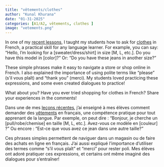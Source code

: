 ```yaml
---
title: "vêtements/clothes"
author: "Kunal Khurana"
date: "01-31-2025"
categories: [A1/A2, vêtements, clothes ]
image: "vetements.png"
---
```


::: {.content-visible when-profile="english"}
In one of my [recent lessons](https://drive.google.com/file/d/1vqKMtqE6OtIyDmkKraVv77rR2gZF_pdk/view?usp=drive_link), I taught my students how to ask for [clothes](https://drive.google.com/file/d/1vqKMtqE6OtIyDmkKraVv77rR2gZF_pdk/view?usp=drive_link) in French, a practical skill for any language learner. For example, you can say:
"Hello, I'm looking for a [sweater/dress/shirt] in size [M, L, etc.]. Do you have this model in [color]?"
Or:
"Do you have these jeans in another size?"

These simple phrases make it easy to navigate a store or shop online in French. I also explained the importance of using polite terms like "please" (s'il vous plaît) and "thank you" (merci). My students loved practicing these expressions, and some even created dialogues to practice!

What about you? Have you ever tried shopping for clothes in French? Share your experiences in the comments!

:::

::: {.content-visible when-profile="french"}

Dans une de mes [leçons récentes](https://drive.google.com/file/d/1vqKMtqE6OtIyDmkKraVv77rR2gZF_pdk/view?usp=drive_link), j'ai enseigné à mes élèves comment demander des [vêtements](https://drive.google.com/file/d/1vqKMtqE6OtIyDmkKraVv77rR2gZF_pdk/view?usp=drive_link) en français, une compétence pratique pour tout apprenant de la langue. Par exemple, on peut dire :
"Bonjour, je cherche un [pull/robe/chemise] en taille [M, L, etc.]. Avez-vous ce modèle en [couleur] ?"
Ou encore :
"Est-ce que vous avez ce jean dans une autre taille?"

Ces phrases simples permettent de naviguer dans un magasin ou de faire des achats en ligne en français. J'ai aussi expliqué l'importance d'utiliser des termes comme "s'il vous plaît" et "merci" pour rester poli. Mes élèves ont adoré pratiquer ces expressions, et certains ont même imaginé des dialogues pour s'entraîner!

:::